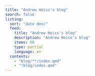```yaml
---
title: "Andrew Heiss's blog"
search: false
listing:
  sort: "date desc"
  feed: 
    title: "Andrew Heiss's blog"
    description: "Andrew Heiss's blog"
    items: 60
    type: partial
    language: en
  contents:
    - "blog/**/index.qmd"
    - "!blog/index.qmd"
---
```


